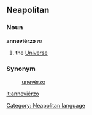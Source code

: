 ==Neapolitan==
===Noun===
'''anneviérzo''' ''m''
# the [[Universe]]

===Synonym===
:[[unevèrzo]]

[[Category: Neapolitan language]]

[[it:anneviérzo]]